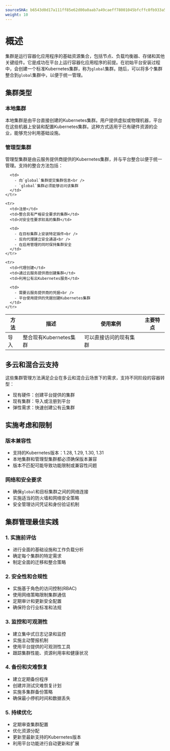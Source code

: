 ```yaml
---
sourceSHA: b6543d0d17a111ff85e62d00a0aab7a49caeff78001045bfcffc0fb933a5645c
weight: 10
---
```


# 概述

集群是运行容器化应用程序的基础资源集合，包括节点、负载均衡器、存储和其他关键组件。它是成功在平台上运行容器化应用程序的前提。在初始平台安装过程中，会创建一个标准Kubernetes集群，称为`global`集群。随后，可以将多个集群整合到`global`集群中，以便于统一管理。

## 集群类型

### 本地集群

本地集群是由平台直接创建的Kubernetes集群。用户提供虚拟或物理机器，平台在这些机器上安装和配置Kubernetes集群。这种方式适用于已有硬件资源的企业，能够充分利用基础设施。

### 管理型集群

管理型集群是由云服务提供商提供的Kubernetes集群，并与平台整合以便于统一管理。支持的整合方法包括：

<table>
  <thead>
    <tr>
      <th style={{ whiteSpace: 'nowrap' }}>方法</th>
      <th>描述</th>
      <th>使用案例</th>
      <th>主要特点</th>
    </tr>
  </thead>

  <tbody>
    <tr>
      <td>导入</td>
      <td>整合现有Kubernetes集群</td>
      <td>可以直接访问的现有集群</td>

      <td>
        - 向`global`集群提交集群信息<br />
        - `global`集群必须能够访问该集群
      </td>
    </tr>

    <tr>
      <td>注册</td>
      <td>整合具有严格安全要求的集群</td>
      <td>对安全性要求较高的集群</td>

      <td>
        - 在目标集群上安装特定插件<br />
        - 反向代理建立安全通道<br />
        - 在启用管理的同时保持集群安全
      </td>
    </tr>

    <tr>
      <td>代理创建</td>
      <td>通过云服务提供商创建集群</td>
      <td>利用公有云Kubernetes服务</td>

      <td>
        - 需要云服务提供商的凭据<br />
        - 平台使用提供的凭据创建Kubernetes集群
      </td>
    </tr>
  </tbody>
</table>

## 多云和混合云支持

这些集群管理方法满足企业在多云和混合云场景下的需求，支持不同阶段的容器转型：

- 现有硬件：创建平台提供的集群
- 现有集群：导入或注册到平台
- 弹性需求：快速创建公有云集群

## 实施考虑和限制

### 版本兼容性

- 支持的Kubernetes版本：1.28, 1.29, 1.30, 1.31
- 本地集群和管理型集群都必须确保版本兼容
- 版本不匹配可能导致功能限制或兼容性问题

### 网络和安全要求

- 确保`global`和目标集群之间的网络连接
- 实施适当的防火墙和网络安全策略
- 安全管理访问凭证和身份验证机制

## 集群管理最佳实践

### 1. 实施前评估

- 进行全面的基础设施和工作负载分析
- 确定每个集群的特定需求
- 制定全面的迁移和整合策略

### 2. 安全性和合规性

- 实施基于角色的访问控制(RBAC)
- 使用网络策略限制集群通信
- 定期审计和更新安全配置
- 确保符合行业标准和法规

### 3. 监控和可观测性

- 建立集中式日志记录和监控
- 实施主动警报机制
- 使用平台提供的可观测性工具
- 跟踪集群性能、资源利用率和健康状况

### 4. 备份和灾难恢复

- 建立定期备份程序
- 创建并测试灾难恢复计划
- 实施多集群备份策略
- 确保最小停机时间和数据丢失

### 5. 持续优化

- 定期审查集群配置
- 优化资源分配
- 更新至最新支持的Kubernetes版本
- 利用平台功能进行自动更新和扩展

